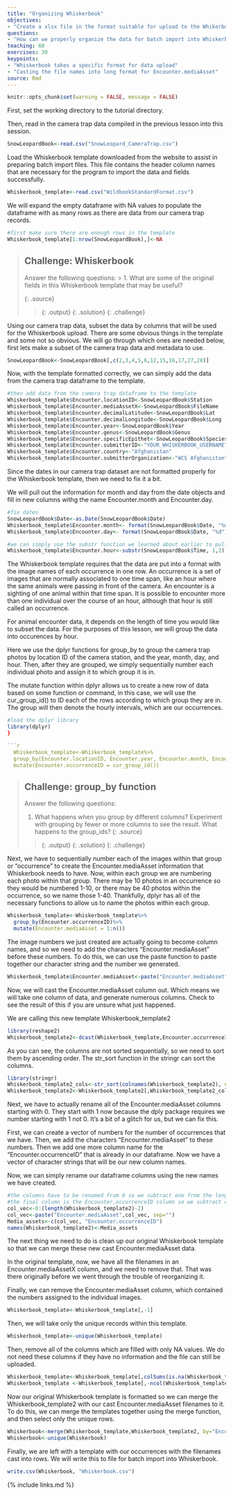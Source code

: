 ```yaml
---
title: "Organizing Whiskerbook"
objectives: 
- "Create a xlsx file in the format suitable for upload to the Whikerbook interface"
questions: 
- "How can we properly organize the data for batch import into Whiskerbook?"
teaching: 60
exercises: 30
keypoints:
- "Whiskerbook takes a specific format for data upload"
- "Casting the file names into long format for Encounter.mediaAsset"
source: Rmd
---
```


```r
knitr::opts_chunk$set(warning = FALSE, message = FALSE) 
```

First, set the working directory to the tutorial directory.  

Then, read in the camera trap data compiled in the previous lesson into this session.

```r
SnowLeopardBook<-read.csv("SnowLeopard_CameraTrap.csv")
```


Load the Whiskerbook template downloaded from the website to assist in preparing batch import files. This file contains the header column names that are necessary for the program to import the data and fields successfully. 

```r
Whiskerbook_template<-read.csv("WildbookStandardFormat.csv")
```

We will expand the empty dataframe with NA values to populate the dataframe with as many rows as there are data from our camera trap records. 
```r
#first make sure there are enough rows in the template
Whiskerbook_template[1:nrow(SnowLeopardBook),]<-NA
```

> ## Challenge: Whiskerbook 
> 
> Answer the following questions:
> > 
> 1. What are some of the original fields in this Whiskerbook template that may be useful?
> 
> {: .source}
> 
> > 
> > {: .output}
> {: .solution}
{: .challenge}


Using our camera trap data, subset the data by columns that will be used for the Whiskerbook upload. There are some obvious things in the template and some not so obvious. We will go through which ones are needed below, first lets make a subset of the camera trap data and metadata to use.
```r
SnowLeopardBook<-SnowLeopardBook[,c(2,3,4,5,6,12,15,16,17,27,28)]
```




Now, with the template formatted correctly, we can simply add the data from the camera trap dataframe to the template. 

```r
#then add data from the camera trap dataframe to the template
Whiskerbook_template$Encounter.locationID<-SnowLeopardBook$Station
Whiskerbook_template$Encounter.mediaAssetX<-SnowLeopardBook$FileName
Whiskerbook_template$Encounter.decimalLatitude<-SnowLeopardBook$Lat
Whiskerbook_template$Encounter.decimalLongitude<-SnowLeopardBook$Long
Whiskerbook_template$Encounter.year<-SnowLeopardBook$Year
Whiskerbook_template$Encounter.genus<-SnowLeopardBook$Genus
Whiskerbook_template$Encounter.specificEpithet<-SnowLeopardBook$Species
Whiskerbook_template$Encounter.submitterID<-"YOUR_WHISKERBOOK_USERNAME"
Whiskerbook_template$Encounter.country<-"Afghanistan"
Whiskerbook_template$Encounter.submitterOrganization<-"WCS Afghanistan"

```

Since the dates in our camera trap dataset are not formatted properly for the Whiskerbook template, then we need to fix it a bit.

We will pull out the information for month and day from the date objects and fill in new columns withg the name Encounter.month and Encounter.day.

```r
#fix dates
SnowLeopardBook$Date<-as.Date(SnowLeopardBook$Date)
Whiskerbook_template$Encounter.month<- format(SnowLeopardBook$Date, "%m") 
Whiskerbook_template$Encounter.day<- format(SnowLeopardBook$Date, "%d")

#we can simply use the substr function we learned about earlier to pull out the first two characters in the time string to get the hours only.
Whiskerbook_template$Encounter.hour<-substr(SnowLeopardBook$Time, 1,2) 
```

The Whiskerbook template requires that the data are put into a format with the image names of each occurrence in one row. An occurrence is a set of images that are normally associated to one time span, like an hour where the same animals were passing in front of the camera. An encounter is a sighting of one animal within that time span. It is possible to encounter more than one individual over the course of an hour, although that hour is still called an occurrence. 

For animal encounter data, it depends on the length of time you would like to subset the data. For the purposes of this lesson, we will group the data into occurences by hour. 

Here we use the dplyr functions for group_by to group the camera trap photos by location ID of the camera station, and the year, month, day, and hour. Then, after they are grouped, we simply sequentially number each individual photo and assign it to which group it is in. 

The mutate function within dplyr allows us to create a new row of data based on some function or command, in this case, we will use the cur_group_id() to ID each of the rows according to which group they are in. The group will then denote the hourly intervals, which are our occurrences. 

```r
#load the dplyr library
library(dplyr)
}

```r
  Whiskerbook_template<-Whiskerbook_template%>%
  group_by(Encounter.locationID, Encounter.year, Encounter.month, Encounter.day,Encounter.hour)%>%
  mutate(Encounter.occurrenceID = cur_group_id())
```

> ## Challenge: group_by function  
> 
> Answer the following questions:
> 
> 1. What happens when you group by different columns? Experiment with grouping by fewer or more columns to see the result. 
>    What happens to the group_ids?
> {: .source}
>
> > {: .output}
> {: .solution}
{: .challenge}


Next, we have to sequentially number each of the images within that group or "occurrence" to create the Encounter.mediaAsset information that Whiskerbook needs to have. Now, within each group we are numbering each photo within that group. There may be 10 photos in an occurrence so they would be numbered 1-10, or there may be 40 photos within the occurrence, so we name those 1-40. Thankfully, dplyr has all of the necessary functions to allow us to name the photos within each group. 

```r
Whiskerbook_template<-Whiskerbook_template%>%
  group_by(Encounter.occurrenceID)%>%
  mutate(Encounter.mediaAsset = 1:n())
```

The image numbers we just created are actually going to become column names, and so we need to add the characters "Encounter.mediaAsset" before these numbers. To do this, we can use the paste function to paste together our character string and the number we generated. 

```r
Whiskerbook_template$Encounter.mediaAsset<-paste("Encounter.mediaAsset", Whiskerbook_template$Encounter.mediaAsset, sep="_")
```

Now, we will cast the Encounter.mediaAsset column out. Which means we will take one column of data, and generate numerous columns. Check to see the result of this if you are unsure what just happened.

We are calling this new template Whiskerbook_template2

```r
library(reshape2)
Whiskerbook_template2<-dcast(Whiskerbook_template,Encounter.occurrenceID~Encounter.mediaAsset, value.var ="Encounter.mediaAssetX")
```

As you can see, the columns are not sorted sequentially, so we need to sort them by ascending order. The str_sort function in the stringr can sort the columns.

```r
library(stringr)
Whiskerbook_template2_cols<-str_sort(colnames(Whiskerbook_template2), numeric = TRUE)
Whiskerbook_template2<-Whiskerbook_template2[,Whiskerbook_template2_cols]
```

Next, we have to actually rename all of the Encounter.mediaAsset columns starting with 0. They start with 1 now because  the dply package requires we number starting with 1 not 0. It's a bit of a glitch for us, but we can fix this. 

First, we can create a vector of numbers for the number of occurrences that we have. Then, we add the characters "Encounter.mediaAsset" to these numbers. Then we add one more column name for the "Encounter.occurrenceID" that is already in our dataframe. Now we have a vector of character strings that will be our new column names. 

Now, we can simply rename our dataframe columns using the new names we have created.

```r
#the columns have to be renamed from 0 so we subtract one from the length
#the final column is the Encounter.occurrenceID column so we subtract one
col_vec<-0:(length(Whiskerbook_template2)-2)
col_vec<-paste("Encounter.mediaAsset",col_vec, sep="")
Media_assets<-c(col_vec, "Encounter.occurrenceID")
names(Whiskerbook_template2)<-Media_assets
```

The next thing we need to do is clean up our original Whiskerbook template so that we can merge these new cast Encounter.mediaAsset data. 

In the original template, now, we have all the filenames in an Encounter.mediaAssetX column, and we need to remove that. That was there originally before we went through the trouble of reorganizing it. 

Finally, we can remove the Encounter.mediaAsset column, which contained the numbers assigned to the individual images. 

```r
Whiskerbook_template<-Whiskerbook_template[,-1]
```

Then, we will take only the unique records within this template.

```r
Whiskerbook_template<-unique(Whiskerbook_template)
```

Then, remove all of the columns which are filled with only NA values. We do not need these columns if they have no information and the file can still be uploaded. 
```r
Whiskerbook_template<-Whiskerbook_template[,colSums(is.na(Whiskerbook_template))<nrow(Whiskerbook_template)]
Whiskerbook_template <-Whiskerbook_template[,-ncol(Whiskerbook_template)]
```

Now our original Whiskerbook template is formatted so we can merge the Whiskerbook_template2 with our cast Encounter.mediaAsset filenames to it. To do this, we can merge the templates together using the merge function, and then select only the unique rows.

```r
Whiskerbook<-merge(Whiskerbook_template,Whiskerbook_template2, by="Encounter.occurrenceID", all.x=FALSE, all.y=TRUE)
Whiskerbook<-unique(Whiskerbook)
```

Finally, we are left with a template with our occurrences with the filenames cast into rows. We will write this to file for batch import into Whiskerbook. 

```r
write.csv(Whiskerbook, "Whiskerbook.csv")
```



{% include links.md %}
